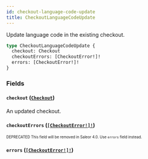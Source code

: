 ```yaml
---
id: checkout-language-code-update
title: CheckoutLanguageCodeUpdate
---
```


Update language code in the existing checkout.

```graphql
type CheckoutLanguageCodeUpdate {
  checkout: Checkout
  checkoutErrors: [CheckoutError!]!
  errors: [CheckoutError!]!
}
```

### Fields

#### `checkout` ([`Checkout`](/developer/api-reference/objects/checkout.mdx))

An updated checkout.

#### `checkoutErrors` ([`[CheckoutError!]!`](/developer/api-reference/objects/checkout-error.mdx))

<sub><sup><span className="deprecatedTag">DEPRECATED</span> This field will be removed in Saleor 4.0. Use `errors` field instead.</sup></sub>

#### `errors` ([`[CheckoutError!]!`](/developer/api-reference/objects/checkout-error.mdx))
